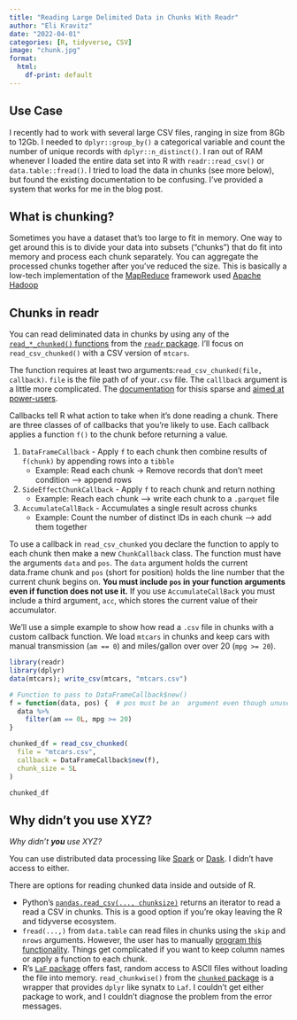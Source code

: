 ```yaml
---
title: "Reading Large Delimited Data in Chunks With Readr"
author: "Eli Kravitz"
date: "2022-04-01"
categories: [R, tidyverse, CSV]
image: "chunk.jpg"
format: 
  html:
    df-print: default
---
```


## Use Case

I recently had to work with several large CSV files, ranging in size from 8Gb to 12Gb. I needed to `dplyr::group_by()` a categorical variable and count the number of unique records with `dplyr::n_distinct()`. I ran out of RAM whenever I loaded the entire data set into R with `readr::read_csv()` or `data.table::fread()`. I tried to load the data in chunks (see more below), but found the existing documentation to be confusing. I've provided a system that works for me in the blog post.

## What is chunking?

Sometimes you have a dataset that's too large to fit in memory. One way to get around this is to divide your data into subsets ("chunks") that do fit into memory and process each chunk separately. You can aggregate the processed chunks together after you've reduced the size. This is basically a low-tech implementation of the [MapReduce](https://en.wikipedia.org/wiki/MapReduce#Overview) framework used [Apache Hadoop](https://www.ibm.com/cloud/blog/hadoop-vs-spark)

## Chunks in readr

You can read deliminated data in chunks by using any of the [`read_*_chunked()` functions](https://readr.tidyverse.org/reference/read_delim_chunked.html) from the [`readr` package](https://readr.tidyverse.org/index.html). I'll focus on `read_csv_chunked()` with a CSV version of `mtcars`.

The function requires at least two arguments:`read_csv_chunked(file, callback)`. `file` is the file path of of your`.csv` file. The `calllback` argument is a little more complicated. The [documentation](https://readr.tidyverse.org/reference/callback.html#ref-examples) for thisis sparse and [aimed at power-users](https://github.com/tidyverse/readr/issues/510#issuecomment-242363754).

Callbacks tell R what action to take when it's done reading a chunk. There are three classes of of callbacks that you're likely to use. Each callback applies a function `f()` to the chunk before returning a value.

1.  `DataFrameCallback` - Apply `f` to each chunk then combine results of `f(chunk)` by appending rows into a `tibble`
    -   Example: Read each chunk -\> Remove records that don't meet condition --\> append rows
2.  `SideEffectChunkCallback` - Apply `f` to reach chunk and return nothing
    -   Example: Reach each chunk --\> write each chunk to a `.parquet` file
3.  `AccumulateCallBack` - Accumulates a single result across chunks
    -   Example: Count the number of distinct IDs in each chunk --\> add them together

To use a callback in `read_csv_chunked` you declare the function to apply to each chunk then make a new `ChunkCallback` class. The function must have the arguments `data` and `pos`. The `data` argument holds the current data.frame chunk and `pos` (short for position) holds the line number that the current chunk begins on. **You must include `pos` in your function arguments even if function does not use it.** If you use `AccumulateCallBack` you must include a third argument, `acc`, which stores the current value of their accumulator.

We'll use a simple example to show how read a `.csv` file in chunks with a custom callback function. We load `mtcars` in chunks and keep cars with manual transmission (`am == 0`) and miles/gallon over over 20 (`mpg >= 20`).

```r
library(readr)
library(dplyr)
data(mtcars); write_csv(mtcars, "mtcars.csv")

# Function to pass to DataFrameCallback$new()
f = function(data, pos) {  # pos must be an  argument even though unused
  data %>% 
    filter(am == 0L, mpg >= 20)
}

chunked_df = read_csv_chunked(
  file = "mtcars.csv",
  callback = DataFrameCallback$new(f),
  chunk_size = 5L
)

chunked_df
```

## Why didn't you use XYZ?

*Why didn't **you** use XYZ?*

You can use distributed data processing like [Spark](https://spark.apache.org/docs/latest/sql-data-sources-csv.html) or [Dask](https://www.coiled.io/blog/dask-read-csv-to-dataframe). I didn't have access to either.

There are options for reading chunked data inside and outside of R.

-   Python's [`pandas.read_csv(..., chunksize)`](https://pandas.pydata.org/docs/reference/api/pandas.read_csv.html) returns an iterator to read a read a CSV in chunks. This is a good option if you're okay leaving the R and tidyverse ecosystem.
-   `fread(...,)` from `data.table` can read files in chunks using the `skip` and `nrows` arguments. However, the user has to manually [program this functionality](https://stackoverflow.com/a/60085589/2838936). Things get complicated if you want to keep column names or apply a function to each chunk.
-   R's [`LaF` package](https://cran.r-project.org/web/packages/LaF/index.html) offers fast, random access to ASCII files without loading the file into memory. `read_chunkwise()` from the [`chunked` package](https://cran.r-project.org/web/packages/chunked/index.html) is a wrapper that provides `dplyr` like synatx to `Laf`. I couldn't get either package to work, and I couldn't diagnose the problem from the error messages.
